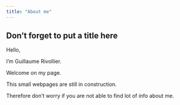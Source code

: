 ```yaml
---
title: "About me"
---
```


## Don't forget to put a title here

Hello,

I'm Guillaume Rivollier.

Welcome on my page.

This small webpages are still in construction.

Therefore don't worry if you are not able to find lot of info about me.


